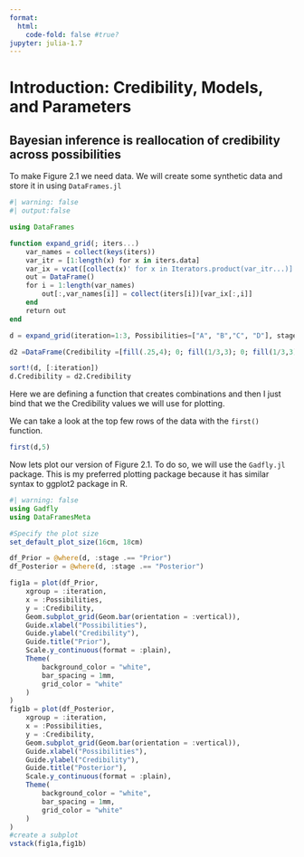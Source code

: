```yaml
---
format:
  html:
    code-fold: false #true?
jupyter: julia-1.7
---
```


# Introduction: Credibility, Models, and Parameters

## Bayesian inference is reallocation of credibility across possibilities

To make Figure 2.1 we need data. We will create some synthetic data and store it in using `DataFrames.jl`

```julia
#| warning: false
#| output:false

using DataFrames

function expand_grid(; iters...)
    var_names = collect(keys(iters))
    var_itr = [1:length(x) for x in iters.data]
    var_ix = vcat([collect(x)' for x in Iterators.product(var_itr...)]...)
    out = DataFrame()
    for i = 1:length(var_names)
        out[:,var_names[i]] = collect(iters[i])[var_ix[:,i]]
    end
    return out
end

d = expand_grid(iteration=1:3, Possibilities=["A", "B","C", "D"], stage = ["Prior", "Posterior"])

d2 =DataFrame(Credibility =[fill(.25,4); 0; fill(1/3,3); 0; fill(1/3,3);0;.5;0;0.5;0;.5;0;0.5;fill(0,3);1])

sort!(d, [:iteration])
d.Credibility = d2.Credibility

```

Here we are defining a function that creates combinations and then I just bind that we the Credibility values we will use for plotting. 

We can take a look at the top few rows of the data with the `first()` function.

```julia
first(d,5)
```

Now lets plot our version of Figure 2.1. To do so, we will use the `Gadfly.jl` package. This is my preferred plotting package because it has similar syntax to ggplot2 package in R.


```julia
#| warning: false
using Gadfly
using DataFramesMeta

#Specify the plot size
set_default_plot_size(16cm, 18cm)

df_Prior = @where(d, :stage .== "Prior")
df_Posterior = @where(d, :stage .== "Posterior")

fig1a = plot(df_Prior,
    xgroup = :iteration,
    x = :Possibilities,
    y = :Credibility,
    Geom.subplot_grid(Geom.bar(orientation = :vertical)),
    Guide.xlabel("Possibilities"),
    Guide.ylabel("Credibility"),
    Guide.title("Prior"),
    Scale.y_continuous(format = :plain),
    Theme(
        background_color = "white",
        bar_spacing = 1mm,
        grid_color = "white"
    )
)
fig1b = plot(df_Posterior,
    xgroup = :iteration,
    x = :Possibilities,
    y = :Credibility,
    Geom.subplot_grid(Geom.bar(orientation = :vertical)),
    Guide.xlabel("Possibilities"),
    Guide.ylabel("Credibility"),
    Guide.title("Posterior"),
    Scale.y_continuous(format = :plain),
    Theme(
        background_color = "white",
        bar_spacing = 1mm,
        grid_color = "white"
    )
)
#create a subplot
vstack(fig1a,fig1b)
```


